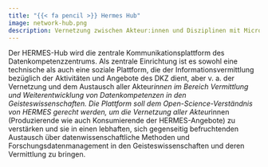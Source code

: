 ---
title: "{{< fa pencil >}} Hermes Hub"
image: network-hub.png
description: Vernetzung zwischen Akteur:innen und Disziplinen mit Micropublikationen stärken
---
Der HERMES-Hub wird die zentrale Kommunikationsplattform des Datenkompetenzzentrums. Als zentrale Einrichtung ist es sowohl eine technische als auch eine soziale Plattform, die der Informationsvermittlung bezüglich der Aktivitäten und Angebote des DKZ dient, aber v. a. der Vernetzung und dem Austausch aller Akteur*innen im Bereich Vermittlung und Weiterentwicklung von Datenkompetenzen in den Geisteswissenschaften. Die Plattform soll dem Open-Science-Verständnis von HERMES gerecht werden, um die Vernetzung aller Akteur*innen (Produzierende wie auch Konsumierende der HERMES-Angebote) zu verstärken und sie in einen lebhaften, sich gegenseitig befruchtenden Austausch über datenwissenschaftliche Methoden und Forschungsdatenmanagement in den Geisteswissenschaften und deren Vermittlung zu bringen.
